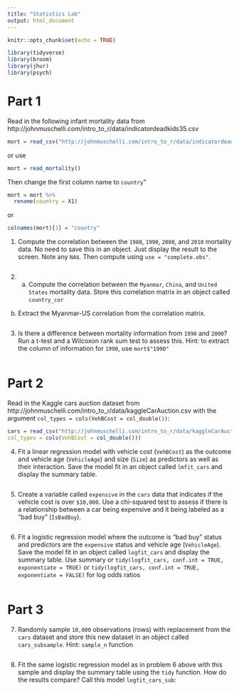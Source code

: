 ```yaml
---
title: "Statistics Lab"
output: html_document
---
```


```r
knitr::opts_chunk$set(echo = TRUE)
```

```r
library(tidyverse)
library(broom)
library(jhur)
library(psych)
```

# Part 1

Read in the following infant mortality data from http://johnmuschelli.com/intro_to_r/data/indicatordeadkids35.csv
```r
mort = read_csv("http://johnmuschelli.com/intro_to_r/data/indicatordeadkids35.csv")
```
or use 
```r
mort = read_mortality()
```

Then change the first column name to `country`"

```r
mort = mort %>% 
  rename(country = X1)
```

or 

```r
colnames(mort)[1] = "country"
```

1. Compute the correlation between the `1980`, `1990`, `2000`, and `2010` mortality data.
No need to save this in an object. Just display the result to the screen. Note any `NA`s.  Then compute using `use = "complete.obs"`.
```r


```


2. a. Compute the correlation between the `Myanmar`, `China`, and `United States` mortality data. Store this correlation matrix in an object called `country_cor`

b. Extract the Myanmar-US correlation from the correlation matrix.

```r

```


3. Is there a difference between mortality information from `1990` and `2000`?
Run a t-test and a Wilcoxon rank sum test to assess this.
Hint: to extract the column of information for `1990`, use `mort$"1990"`

```r

```
# Part 2

Read in the Kaggle cars auction dataset from http://johnmuschelli.com/intro_to_r/data/kaggleCarAuction.csv with the argument `col_types = cols(VehBCost = col_double())`:
```r
cars = read_csv("http://johnmuschelli.com/intro_to_r/data/kaggleCarAuction.csv",
col_types = cols(VehBCost = col_double()))
```


4. Fit a linear regression model with vehicle cost (`VehBCost`) as the outcome and 
vehicle age (`VehicleAge`) and size (`Size`) as predictors as well as their interaction.  Save the model fit in an object called `lmfit_cars` and display the summary table.

```r

```

5. Create a variable called `expensive` in the `cars` data that indicates if the 
vehicle cost is over `$10,000`. Use a chi-squared test to assess if there is a
relationship between a car being expensive and it being labeled as a "bad buy" (`IsBadBuy`).

```r

```

6. Fit a logistic regression model where the outcome is "bad buy" status and predictors are the `expensive` status and vehicle age (`VehicleAge`).
Save the model fit in an object called `logfit_cars` and display the summary table.
Use summary or `tidy(logfit_cars, conf.int = TRUE, exponentiate = TRUE)`
or `tidy(logfit_cars, conf.int = TRUE, exponentiate = FALSE)` for log odds ratios 

```r

```

# Part 3

7. Randomly sample `10,000` observations (rows) with replacement from the `cars` dataset and store this new dataset in an object called `cars_subsample`.  Hint: `sample_n` function

```r

```


8. Fit the same logistic regression model as in problem 6 above 
with this sample and display the summary table using the `tidy` function. How do the results compare?  Call this model `logfit_cars_sub`:

```r

```
